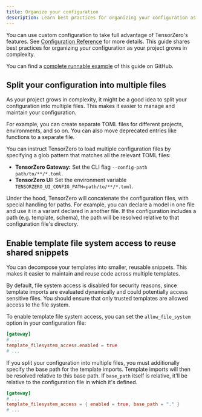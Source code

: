 ```yaml
---
title: Organize your configuration
description: Learn best practices for organizing your configuration as your project grows in complexity.
---
```


You can use custom configuration to take full advantage of TensorZero's features.
See [Configuration Reference](/gateway/configuration-reference) for more details.
This guide shares best practices for organizing your configuration as your project grows in complexity.

<Tip>

You can find a [complete runnable example](https://github.com/tensorzero/tensorzero/tree/main/examples/guides/organize-your-configuration) of this guide on GitHub.

</Tip>

## Split your configuration into multiple files

As your project grows in complexity, it might be a good idea to split your configuration into multiple files.
This makes it easier to manage and maintain your configuration.

For example, you can create separate TOML files for different projects, environments, and so on.
You can also move deprecated entries like functions to a separate file.

You can instruct TensorZero to load multiple configuration files by specifying a glob pattern that matches all the relevant TOML files:

- **TensorZero Gateway:** Set the CLI flag `--config-path path/to/**/*.toml`.
- **TensorZero UI:** Set the environment variable `TENSORZERO_UI_CONFIG_PATH=path/to/**/*.toml`.

Under the hood, TensorZero will concatenate the configuration files, with special handling for paths.
For example, you can declare a model in one file and use it in a variant declared in another file.
If the configuration includes a path (e.g. template, schema), the path will be resolved relative to that configuration file's directory.

## Enable template file system access to reuse shared snippets

You can decompose your templates into smaller, reusable snippets.
This makes it easier to maintain and reuse code across multiple templates.

By default, file system access is disabled for security reasons, since template imports are evaluated dynamically and could potentially access sensitive files.
You should ensure that only trusted templates are allowed access to the file system.

To enable template file system access, you can set the `allow_file_system` option in your configuration file:

```toml
[gateway]
# ...
template_filesystem_access.enabled = true
# ...
```

If you split your configuration into multiple files, you must additionally specify the base path for the template imports.
Template imports will then be resolved relative to this base path.
If `base_path` itself is relative, it'll be relative to the configuration file in which it's defined.

```toml
[gateway]
# ...
template_filesystem_access = { enabled = true, base_path = "." }
# ...
```
